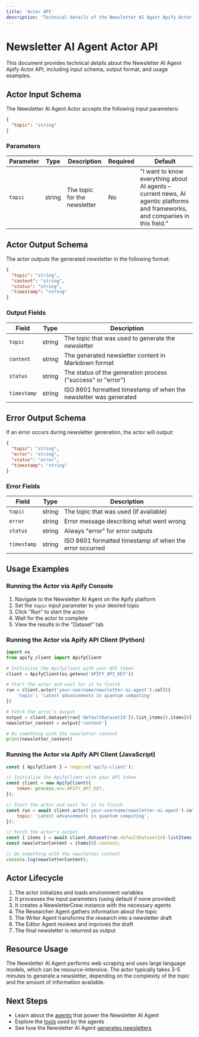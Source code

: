 ```yaml
---
title: 'Actor API'
description: 'Technical details of the Newsletter AI Agent Apify Actor API'
---
```


# Newsletter AI Agent Actor API

This document provides technical details about the Newsletter AI Agent Apify Actor API, including input schema, output format, and usage examples.

## Actor Input Schema

The Newsletter AI Agent Actor accepts the following input parameters:

```json
{
  "topic": "string"
}
```

### Parameters

| Parameter | Type | Description | Required | Default |
| --- | --- | --- | --- | --- |
| `topic` | string | The topic for the newsletter | No | "I want to know everything about AI agents – current news, AI agentic platforms and frameworks, and companies in this field." |

## Actor Output Schema

The actor outputs the generated newsletter in the following format:

```json
{
  "topic": "string",
  "content": "string",
  "status": "string",
  "timestamp": "string"
}
```

### Output Fields

| Field | Type | Description |
| --- | --- | --- |
| `topic` | string | The topic that was used to generate the newsletter |
| `content` | string | The generated newsletter content in Markdown format |
| `status` | string | The status of the generation process ("success" or "error") |
| `timestamp` | string | ISO 8601 formatted timestamp of when the newsletter was generated |

## Error Output Schema

If an error occurs during newsletter generation, the actor will output:

```json
{
  "topic": "string",
  "error": "string",
  "status": "error",
  "timestamp": "string"
}
```

### Error Fields

| Field | Type | Description |
| --- | --- | --- |
| `topic` | string | The topic that was used (if available) |
| `error` | string | Error message describing what went wrong |
| `status` | string | Always "error" for error outputs |
| `timestamp` | string | ISO 8601 formatted timestamp of when the error occurred |

## Usage Examples

### Running the Actor via Apify Console

1. Navigate to the Newsletter AI Agent on the Apify platform
2. Set the `topic` input parameter to your desired topic
3. Click "Run" to start the actor
4. Wait for the actor to complete
5. View the results in the "Dataset" tab

### Running the Actor via Apify API Client (Python)

```python
import os
from apify_client import ApifyClient

# Initialize the ApifyClient with your API token
client = ApifyClient(os.getenv('APIFY_API_KEY'))

# Start the actor and wait for it to finish
run = client.actor('your-username/newsletter-ai-agent').call({
    'topic': 'Latest advancements in quantum computing'
})

# Fetch the actor's output
output = client.dataset(run['defaultDatasetId']).list_items().items[0]
newsletter_content = output['content']

# Do something with the newsletter content
print(newsletter_content)
```

### Running the Actor via Apify API Client (JavaScript)

```javascript
const { ApifyClient } = require('apify-client');

// Initialize the ApifyClient with your API token
const client = new ApifyClient({
    token: process.env.APIFY_API_KEY,
});

// Start the actor and wait for it to finish
const run = await client.actor('your-username/newsletter-ai-agent').call({
    topic: 'Latest advancements in quantum computing',
});

// Fetch the actor's output
const { items } = await client.dataset(run.defaultDatasetId).listItems();
const newsletterContent = items[0].content;

// Do something with the newsletter content
console.log(newsletterContent);
```

## Actor Lifecycle

1. The actor initializes and loads environment variables
2. It processes the input parameters (using default if none provided)
3. It creates a NewsletterCrew instance with the necessary agents
4. The Researcher Agent gathers information about the topic
5. The Writer Agent transforms the research into a newsletter draft
6. The Editor Agent reviews and improves the draft
7. The final newsletter is returned as output

## Resource Usage

The Newsletter AI Agent performs web scraping and uses large language models, which can be resource-intensive. The actor typically takes 3-5 minutes to generate a newsletter, depending on the complexity of the topic and the amount of information available.

## Next Steps

- Learn about the [agents](/agents/overview) that power the Newsletter AI Agent
- Explore the [tools](/tools/overview) used by the agents
- See how the Newsletter AI Agent [generates newsletters](/features/newsletter-generation)
